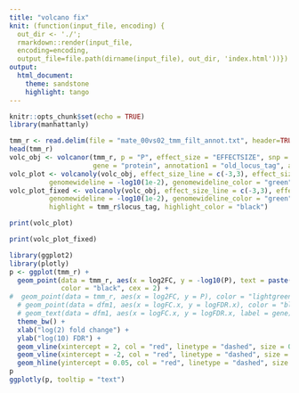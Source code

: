 ```yaml
---
title: "volcano fix"
knit: (function(input_file, encoding) {
  out_dir <- './';
  rmarkdown::render(input_file,
  encoding=encoding,
  output_file=file.path(dirname(input_file), out_dir, 'index.html'))})
output: 
  html_document:
    theme: sandstone
    highlight: tango
---
```


<style>
#TOC {
  top: 1%;
  opacity: 0.5;
}
#TOC:hover {
  opacity: 1;
}
</style>

```r
knitr::opts_chunk$set(echo = TRUE)
library(manhattanly)
```


```r
tmm_r <- read.delim(file = "mate_00vs02_tmm_filt_annot.txt", header=TRUE, row.names = NULL, com='', check.names=F)
head(tmm_r)
volc_obj <- volcanor(tmm_r, p = "P", effect_size = "EFFECTSIZE", snp = "locus_tag", 
                     gene = "protein", annotation1 = "old_locus_tag", annotation2 = "arCOG_name")
volc_plot <- volcanoly(volc_obj, effect_size_line = c(-3,3), effect_size_line_color = "orange", 
          genomewideline = -log10(1e-2), genomewideline_color = "green", title = "t00 vs t02")
volc_plot_fixed <- volcanoly(volc_obj, effect_size_line = c(-3,3), effect_size_line_color = "orange", 
          genomewideline = -log10(1e-2), genomewideline_color = "green", title = "t00 vs t02", 
          highlight = tmm_r$locus_tag, highlight_color = "black")
```

```r
print(volc_plot)
```

```r
print(volc_plot_fixed)
```

```r
library(ggplot2)
library(plotly)
p <- ggplot(tmm_r) +
  geom_point(data = tmm_r, aes(x = log2FC, y = -log10(P), text = paste(locus_tag,"\n",protein,"\n",arCOG_name,"\n",old_locus_tag)),
             color = "black", cex = 2) +
#  geom_point(data = tmm_r, aes(x = log2FC, y = P), color = "lightgreen", cex = 3) +
  # geom_point(data = dfm1, aes(x = logFC.x, y = logFDR.x), color = "blue", cex = 3) +
  # geom_text(data = dfm1, aes(x = logFC.x, y = logFDR.x, label = gene), hjust = 1, vjust = 2) +
  theme_bw() +
  xlab("log(2) fold change") +
  ylab("log(10) FDR") +
  geom_vline(xintercept = 2, col = "red", linetype = "dashed", size = 0.5) +
  geom_vline(xintercept = -2, col = "red", linetype = "dashed", size = 0.5) +
  geom_hline(yintercept = 0.05, col = "red", linetype = "dashed", size = 0.5)
p
ggplotly(p, tooltip = "text")
```

